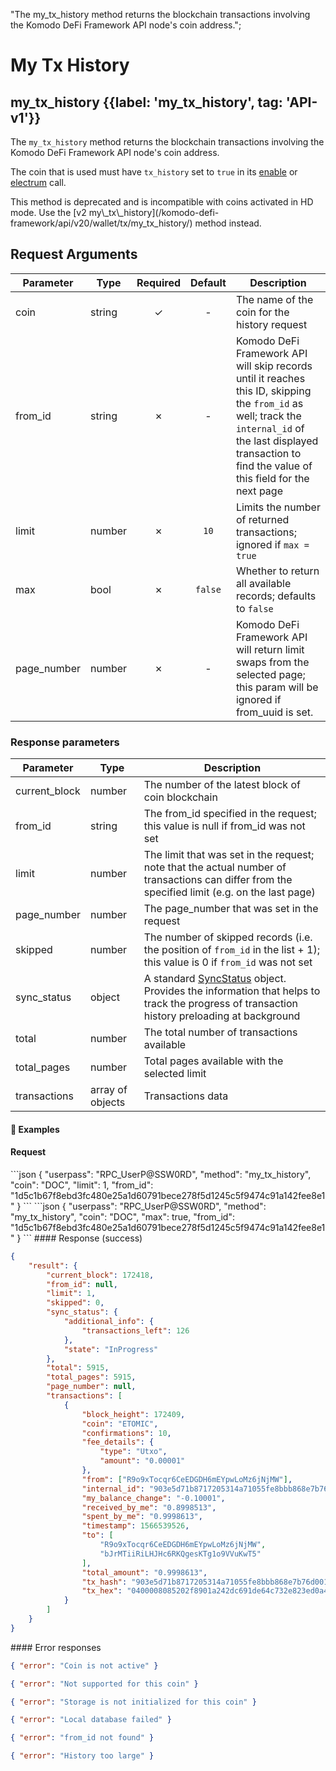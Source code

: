   "The my_tx_history method returns the blockchain transactions involving the Komodo DeFi Framework API node's coin address.";

# My Tx History

## my\_tx\_history {{label: 'my_tx_history', tag: 'API-v1'}}

The `my_tx_history` method returns the blockchain transactions involving the Komodo DeFi Framework API node's coin address.

The coin that is used must have `tx_history` set to `true` in its [enable](/komodo-defi-framework/api/legacy/coin_activation/enable/#enable) or [electrum](/komodo-defi-framework/api/legacy/coin_activation/electrum/#electrum) call.

<Note>
  This method is deprecated and is incompatible with coins activated in HD mode. Use the [v2 my\_tx\_history](/komodo-defi-framework/api/v20/wallet/tx/my_tx_history/) method instead.
</Note>

## Request Arguments

| Parameter    | Type   | Required | Default | Description                                                                                                                                                                                                       |
| ------------ | ------ | :------: | :-----: | ----------------------------------------------------------------------------------------------------------------------------------------------------------------------------------------------------------------- |
| coin         | string |     ✓    |    -    | The name of the coin for the history request                                                                                                                                                                      |
| from\_id     | string |     ✗    |    -    | Komodo DeFi Framework API will skip records until it reaches this ID, skipping the `from_id` as well; track the `internal_id` of the last displayed transaction to find the value of this field for the next page |
| limit        | number |     ✗    |   `10`  | Limits the number of returned transactions; ignored if `max = true`                                                                                                                                               |
| max          | bool   |     ✗    | `false` | Whether to return all available records; defaults to `false`                                                                                                                                                      |
| page\_number | number |     ✗    |    -    | Komodo DeFi Framework API will return limit swaps from the selected page; this param will be ignored if from\_uuid is set.                                                                                        |

### Response parameters

| Parameter      | Type             | Description                                                                                                                                                                                          |
| -------------- | ---------------- | ---------------------------------------------------------------------------------------------------------------------------------------------------------------------------------------------------- |
| current\_block | number           | The number of the latest block of coin blockchain                                                                                                                                                    |
| from\_id       | string           | The from\_id specified in the request; this value is null if from\_id was not set                                                                                                                    |
| limit          | number           | The limit that was set in the request; note that the actual number of transactions can differ from the specified limit (e.g. on the last page)                                                       |
| page\_number   | number           | The page\_number that was set in the request                                                                                                                                                         |
| skipped        | number           | The number of skipped records (i.e. the position of `from_id` in the list + 1); this value is 0 if `from_id` was not set                                                                             |
| sync\_status   | object           | A standard [SyncStatus](/komodo-defi-framework/api/common_structures/#sync-status) object. Provides the information that helps to track the progress of transaction history preloading at background |
| total          | number           | The total number of transactions available                                                                                                                                                           |
| total\_pages   | number           | Total pages available with the selected limit                                                                                                                                                        |
| transactions   | array of objects | Transactions data                                                                                                                                                                                    |

#### 📌 Examples

#### Request

<CodeGroup title="my_tx_history" tag="POST" label="my_tx_history" mm2MethodDecorate="true">
  ```json
  {
    "userpass": "RPC_UserP@SSW0RD",
    "method": "my_tx_history",
    "coin": "DOC",
    "limit": 1,
    "from_id": "1d5c1b67f8ebd3fc480e25a1d60791bece278f5d1245c5f9474c91a142fee8e1"
  }
  ```
</CodeGroup>

<CodeGroup title="my_tx_history (max = true)" tag="POST" label="my_tx_history" mm2MethodDecorate="true">
  ```json
  {
    "userpass": "RPC_UserP@SSW0RD",
    "method": "my_tx_history",
    "coin": "DOC",
    "max": true,
    "from_id": "1d5c1b67f8ebd3fc480e25a1d60791bece278f5d1245c5f9474c91a142fee8e1"
  }
  ```
</CodeGroup>

<CollapsibleSection expandedText="Hide Response" collapsedText="Show Response">
  #### Response (success)

  ```json
  {
      "result": {
          "current_block": 172418,
          "from_id": null,
          "limit": 1,
          "skipped": 0,
          "sync_status": {
              "additional_info": {
                  "transactions_left": 126
              },
              "state": "InProgress"
          },
          "total": 5915,
          "total_pages": 5915,
          "page_number": null,
          "transactions": [
              {
                  "block_height": 172409,
                  "coin": "ETOMIC",
                  "confirmations": 10,
                  "fee_details": {
                      "type": "Utxo",
                      "amount": "0.00001"
                  },
                  "from": ["R9o9xTocqr6CeEDGDH6mEYpwLoMz6jNjMW"],
                  "internal_id": "903e5d71b8717205314a71055fe8bbb868e7b76d001fbe813a34bd71ff131e93",
                  "my_balance_change": "-0.10001",
                  "received_by_me": "0.8998513",
                  "spent_by_me": "0.9998613",
                  "timestamp": 1566539526,
                  "to": [
                      "R9o9xTocqr6CeEDGDH6mEYpwLoMz6jNjMW",
                      "bJrMTiiRiLHJHc6RKQgesKTg1o9VVuKwT5"
                  ],
                  "total_amount": "0.9998613",
                  "tx_hash": "903e5d71b8717205314a71055fe8bbb868e7b76d001fbe813a34bd71ff131e93",
                  "tx_hex": "0400008085202f8901a242dc691de64c732e823ed0a4d8cfa6a230f8e31bc9bd21499009f1a90b855a010000006b483045022100d83113119004ac0504f812a853a831039dfc4b0bc1cb863d2c7a94c0670f07e902206af87b846b18c0d5e38bd874d43918e0400e4b6b838ab0793f5976843daa20cd012102031d4256c4bc9f99ac88bf3dba21773132281f65f9bf23a59928bce08961e2f3ffffffff02809698000000000017a9144327a5516b28f66249576c18d15debf6dfbd1124876a105d05000000001976a91405aab5342166f8594baf17a7d9bef5d56744332788ac047f5f5d000000000000000000000000000000"
              }
          ]
      }
  }
  ```
</CollapsibleSection>

<CollapsibleSection expandedText="Hide Error Responses" collapsedText="Show Error Responses">
  #### Error responses

  ```json
  { "error": "Coin is not active" }
  ```

  ```json
  { "error": "Not supported for this coin" }
  ```

  ```json
  { "error": "Storage is not initialized for this coin" }
  ```

  ```json
  { "error": "Local database failed" }
  ```

  ```json
  { "error": "from_id not found" }
  ```

  ```json
  { "error": "History too large" }
  ```
</CollapsibleSection>
